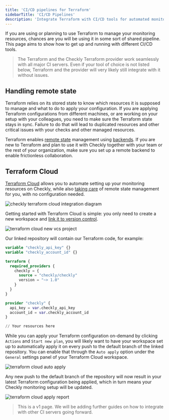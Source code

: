 ```yaml
---
title: 'CI/CD pipelines for Terraform'
sidebarTitle: 'CI/CD Pipelines'
description: 'Integrate Terraform with CI/CD tools for automated monitoring setup deployment'
---
```


If you are using or planning to use Terraform to manage your monitoring resources, chances are you will be using it in some sort of shared pipeline. This page aims to show how to get up and running with different CI/CD tools.

> The Terraform and the Checkly Terraform provider work seamlessly with all major CI servers. Even if your tool of choice is not listed below, Terraform and the provider will very likely still integrate with it without issues.

## Handling remote state

Terraform relies on its stored state to know which resources it is supposed to manage and what to do to apply your configuration. If you are applying Terraform configurations from different machines, or are working on your setup with your colleagues, you need to make sure the Terraform state stays in sync. Failure to do that will lead to duplicated resources and other critical issues with your checks and other managed resources.

Terraform enables [remote state](https://www.terraform.io/language/state/remote) management using [backends](https://www.terraform.io/language/settings/backends). If you are new to Terraform and plan to use it with Checkly together with your team or the rest of your organization, make sure you set up a remote backend to enable frictionless collaboration.

## Terraform Cloud

[Terraform Cloud](https://terraform.io/cloud) allows you to automate setting up your monitoring resources on Checkly, while also [taking care](https://www.terraform.io/cloud-docs/workspaces/state) of remote state management for you, with no configuration needed.

![checkly terraform cloud integration diagram](/images/docs/images/terraform-provider/hashicorp-terraform-checkly-horizontal.png)

Getting started with Terraform Cloud is simple: you only need to create a new workspace and [link it to version control](https://www.terraform.io/cloud-docs/vcs). 

![terraform cloud new vcs project](/images/docs/images/terraform-provider/cicd-1.png)

Our linked repository will contain our Terraform code, for example:

```terraform
variable "checkly_api_key" {}
variable "checkly_account_id" {}

terraform {
  required_providers {
    checkly = {
      source = "checkly/checkly"
      version = "~> 1.0"
    }
  }
}

provider "checkly" {
  api_key = var.checkly_api_key
  account_id = var.checkly_account_id
}

// Your resources here
```

While you can apply your Terraform configuration on-demand by clicking `Actions` and `Start new plan`, you will likely want to have your workspace set up to automatically apply it on every push to the default branch of the linked repository. You can enable that through the `Auto apply` option under the `General` settings panel of your Terraform Cloud workspace.

![terraform cloud auto apply](/images/docs/images/terraform-provider/cicd-2.png)

Any new push to the default branch of the repository will now result in your latest Terraform configuration being applied, which in turn means your Checkly monitoring setup will be updated.

![terraform cloud apply report](/images/docs/images/terraform-provider/cicd-3.png)


> This is a v1 page. We will be adding further guides on how to integrate with other CI servers going forward.

